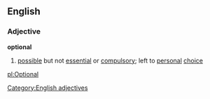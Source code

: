 ==English==
===Adjective===
'''optional'''
#[[possible]] but not [[essential]] or [[compulsory]]; left to [[personal]] [[choice]]
[[Category:English adjectives]]

[[pl:Optional]]
